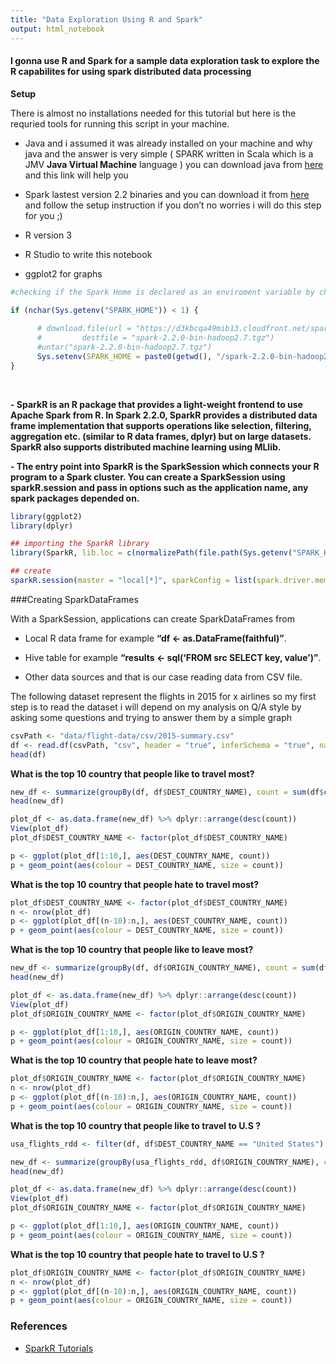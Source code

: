 ```yaml
---
title: "Data Exploration Using R and Spark"
output: html_notebook
---
```


#### I gonna use R and Spark for a sample data exploration task to explore the R capabilites for using spark distributed data processing

**Setup** 

There is almost no installations needed for this tutorial but here is the requried tools for running this script in your machine.

- Java and i assumed it was already installed on your machine and why java and the answer is very simple ( SPARK written in Scala which is a JMV **Java Virtual Machine** language ) you can download java from [here](https://java.com/en/download/) and this link will help you 

- Spark lastest version 2.2 binaries and you can download it from [here](https://spark.apache.org/downloads.html) and follow the setup instruction if you don't no worries i will do this step for you ;) 

- R version 3 

- R Studio to write this notebook 

- ggplot2 for graphs
```r
#checking if the Spark Home is declared as an enviroment variable by checking the existence of the SPARK_HOME Path variable and if not exist don't worry i will do it for you

if (nchar(Sys.getenv("SPARK_HOME")) < 1) {
   
      # download.file(url = "https://d3kbcqa49mib13.cloudfront.net/spark-2.2.0-bin-hadoop2.7.tgz",
      #         destfile = "spark-2.2.0-bin-hadoop2.7.tgz")
      #untar("spark-2.2.0-bin-hadoop2.7.tgz")
      Sys.setenv(SPARK_HOME = paste0(getwd(), "/spark-2.2.0-bin-hadoop2.7"))
}
```
<br/>

**- SparkR is an R package that provides a light-weight frontend to use Apache Spark from R. In Spark 2.2.0, SparkR provides a distributed data frame implementation that supports operations like selection, filtering, aggregation etc. (similar to R data frames, dplyr) but on large datasets. SparkR also supports distributed machine learning using MLlib.**

**- The entry point into SparkR is the SparkSession which connects your R program to a Spark cluster. You can create a SparkSession using sparkR.session and pass in options such as the application name, any spark packages depended on.**

```r

library(ggplot2)
library(dplyr)

## importing the SparkR library 
library(SparkR, lib.loc = c(normalizePath(file.path(Sys.getenv("SPARK_HOME"), "R", "lib"))))

## create 
sparkR.session(master = "local[*]", sparkConfig = list(spark.driver.memory = "2g"))
```

###Creating SparkDataFrames

With a SparkSession, applications can create SparkDataFrames from 

- Local R data frame for example **"df <- as.DataFrame(faithful)"**.

- Hive table  for example **"results <- sql('FROM src SELECT key, value')"**.

- Other data sources and that is our case reading data from CSV file.

The following dataset represent the flights in 2015 for x airlines so my first step is to read the dataset
i will depend on my analysis on Q/A style by asking some questions and trying to answer them by a simple graph
```r
csvPath <- "data/flight-data/csv/2015-summary.csv"
df <- read.df(csvPath, "csv", header = "true", inferSchema = "true", na.strings = "NA")
head(df)
```

**What is the top 10 country that people like to travel most?**
```r
new_df <- summarize(groupBy(df, df$DEST_COUNTRY_NAME), count = sum(df$count))
head(new_df)

plot_df <- as.data.frame(new_df) %>% dplyr::arrange(desc(count))
View(plot_df)
plot_df$DEST_COUNTRY_NAME <- factor(plot_df$DEST_COUNTRY_NAME)

p <- ggplot(plot_df[1:10,], aes(DEST_COUNTRY_NAME, count))
p + geom_point(aes(colour = DEST_COUNTRY_NAME, size = count))

```

**What is the top 10 country that people hate to travel most?**
```r
plot_df$DEST_COUNTRY_NAME <- factor(plot_df$DEST_COUNTRY_NAME)
n <- nrow(plot_df)
p <- ggplot(plot_df[(n-10):n,], aes(DEST_COUNTRY_NAME, count))
p + geom_point(aes(colour = DEST_COUNTRY_NAME, size = count))
```


**What is the top 10 country that people like to leave most?**
```r
new_df <- summarize(groupBy(df, df$ORIGIN_COUNTRY_NAME), count = sum(df$count))
head(new_df)

plot_df <- as.data.frame(new_df) %>% dplyr::arrange(desc(count))
View(plot_df)
plot_df$ORIGIN_COUNTRY_NAME <- factor(plot_df$ORIGIN_COUNTRY_NAME)

p <- ggplot(plot_df[1:10,], aes(ORIGIN_COUNTRY_NAME, count))
p + geom_point(aes(colour = ORIGIN_COUNTRY_NAME, size = count))

```

**What is the top 10 country that people hate to leave most?**
```r
plot_df$ORIGIN_COUNTRY_NAME <- factor(plot_df$ORIGIN_COUNTRY_NAME)
n <- nrow(plot_df)
p <- ggplot(plot_df[(n-10):n,], aes(ORIGIN_COUNTRY_NAME, count))
p + geom_point(aes(colour = ORIGIN_COUNTRY_NAME, size = count))
```


**What is the top 10 country that people like to travel to U.S ?**
```r

usa_flights_rdd <- filter(df, df$DEST_COUNTRY_NAME == "United States")

new_df <- summarize(groupBy(usa_flights_rdd, df$ORIGIN_COUNTRY_NAME), count = sum(df$count))
head(new_df)

plot_df <- as.data.frame(new_df) %>% dplyr::arrange(desc(count))
View(plot_df)
plot_df$ORIGIN_COUNTRY_NAME <- factor(plot_df$ORIGIN_COUNTRY_NAME)

p <- ggplot(plot_df[1:10,], aes(ORIGIN_COUNTRY_NAME, count))
p + geom_point(aes(colour = ORIGIN_COUNTRY_NAME, size = count))

```

**What is the top 10 country that people hate to travel to U.S ?**
```r
plot_df$ORIGIN_COUNTRY_NAME <- factor(plot_df$ORIGIN_COUNTRY_NAME)
n <- nrow(plot_df)
p <- ggplot(plot_df[(n-10):n,], aes(ORIGIN_COUNTRY_NAME, count))
p + geom_point(aes(colour = ORIGIN_COUNTRY_NAME, size = count))
```



### References 

- [SparkR Tutorials](https://spark.apache.org/docs/latest/sparkr.html)

